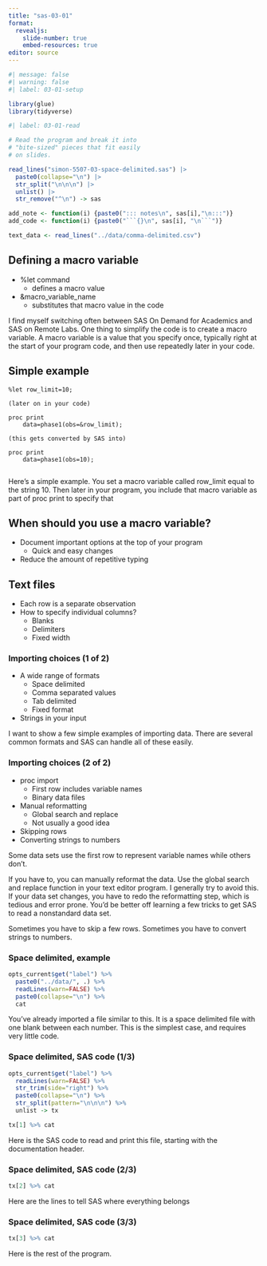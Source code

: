 ```yaml
---
title: "sas-03-01"
format: 
  revealjs:
    slide-number: true
    embed-resources: true
editor: source
---
```


```r
#| message: false
#| warning: false
#| label: 03-01-setup

library(glue)
library(tidyverse)
```

```r
#| label: 03-01-read

# Read the program and break it into 
# "bite-sized" pieces that fit easily
# on slides.

read_lines("simon-5507-03-space-delimited.sas") |>
  paste0(collapse="\n") |>
  str_split("\n\n\n") |>
  unlist() |>
  str_remove("^\n") -> sas

add_note <- function(i) {paste0("::: notes\n", sas[i],"\n:::")}
add_code <- function(i) {paste0("```{}\n", sas[i], "\n```")}

text_data <- read_lines("../data/comma-delimited.csv")
```

## Defining a macro variable

-   %let command
    -   defines a macro value
-   &macro_variable_name
    -   substitutes that macro value in the code

::: notes

I find myself switching often between SAS On
Demand for Academics and SAS on Remote Labs.
One thing to simplify the code is to create a
macro variable. A macro variable is a value
that you specify once, typically right at the
start of your program code, and then use 
repeatedly later in your code.

:::

## Simple example

```{}
%let row_limit=10;

(later on in your code)

proc print
    data=phase1(obs=&row_limit);
    
(this gets converted by SAS into)

proc print
    data=phase1(obs=10);
    
```

::: notes

Here's a simple example. You set a macro variable called row_limit equal to the string 10. Then later in your program, you include that macro variable as part of proc print to specify that 

:::

## When should you use a macro variable?

-   Document important options at the top of your program
    -   Quick and easy changes
-   Reduce the amount of repetitive typing

## Text files

-   Each row is a separate observation
-   How to specify individual columns?
    -   Blanks
    -   Delimiters
    -   Fixed width

### Importing choices (1 of 2)
+ A wide range of formats
  + Space delimited
  + Comma separated values
  + Tab delimited
  + Fixed format
+ Strings in your input

<div class="notes">

I want to show a few simple examples of importing data. There are several common formats and SAS can handle all of these easily.

</div>

### Importing choices (2 of 2)
+ proc import
  + First row includes variable names
  + Binary data files
+ Manual reformatting
  + Global search and replace
  + Not usually a good idea
+ Skipping rows
+ Converting strings to numbers

<div class="notes">

Some data sets use the first row to represent variable names while others don't.

If you have to, you can manually reformat the data. Use the global search and replace function in your text editor program. I generally try to avoid this. If your data set changes, you have to redo the reformatting step, which is tedious and error prone. You'd be better off learning a few tricks to get SAS to read a nonstandard data set.

Sometimes you have to skip a few rows. Sometimes you have to convert strings to numbers.

</div>

### Space delimited, example

```r
opts_current$get("label") %>%
  paste0("../data/", .) %>%
  readLines(warn=FALSE) %>%
  paste0(collapse="\n") %>%
  cat
```

<div class="notes">

You've already imported a file similar to this. It is a space delimited file with one blank between each number. This is the simplest case, and requires very little code.

</div>

### Space delimited, SAS code (1/3)

```r
opts_current$get("label") %>%
  readLines(warn=FALSE) %>%
  str_trim(side="right") %>%
  paste0(collapse="\n") %>% 
  str_split(pattern="\n\n\n") %>%
  unlist -> tx

tx[1] %>% cat
```

<div class="notes">

Here is the SAS code to read and print this file, starting with the documentation header.

</div>

### Space delimited, SAS code (2/3)

```r
tx[2] %>% cat
```

<div class="notes">

Here are the lines to tell SAS where everything belongs

</div>

### Space delimited, SAS code (3/3)

```r
tx[3] %>% cat
```

<div class="notes">

Here is the rest of the program.

</div>

